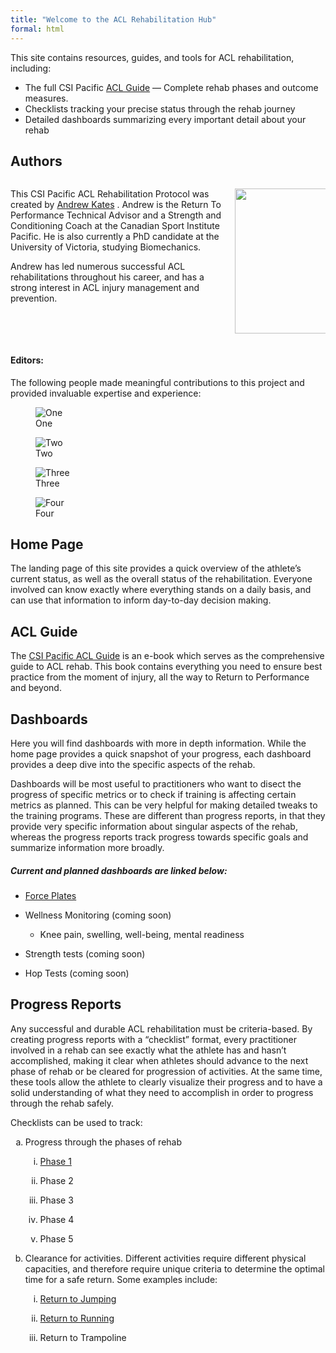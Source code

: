 ```yaml
---
title: "Welcome to the ACL Rehabilitation Hub"
formal: html
---
```


This site contains resources, guides, and tools for ACL rehabilitation, including:

-   The full CSI Pacific [ACL Guide](guide.qmd) — Complete rehab phases and outcome measures.
-   Checklists tracking your precise status through the rehab journey
-   Detailed dashboards summarizing every important detail about your rehab

## Authors

::::: columns
::: {.column width="70%"}
This CSI Pacific ACL Rehabilitation Protocol was created by [Andrew Kates](https://github.com/AKates717) . Andrew is the Return To Performance Technical Advisor and a Strength and Conditioning Coach at the Canadian Sport Institute Pacific. He is also currently a PhD candidate at the University of Victoria, studying Biomechanics.

Andrew has led numerous successful ACL rehabilitations throughout his career, and has a strong interest in ACL injury management and prevention.
:::

::: {.column width="30%" fig-align="right"}
![](images/M&J-76-1.jpg){width="232"}
:::
:::::

#### Editors:

The following people made meaningful contributions to this project and provided invaluable expertise and experience:

::: {layout-ncol="4" fig-cap=""}
![One](images/placeholder.jpg){#craig}

![Two](images/placeholder.jpg){#dana}

![Three](images/placeholder.jpg){#jer}

![Four](images/placeholder.jpg){#physio}
:::

## Home Page

The landing page of this site provides a quick overview of the athlete's current status, as well as the overall status of the rehabilitation. Everyone involved can know exactly where everything stands on a daily basis, and can use that information to inform day-to-day decision making.

## ACL Guide

The [CSI Pacific ACL Guide](guide.qmd "ACL Guide") is an e-book which serves as the comprehensive guide to ACL rehab. This book contains everything you need to ensure best practice from the moment of injury, all the way to Return to Performance and beyond.

## Dashboards

Here you will find dashboards with more in depth information. While the home page provides a quick snapshot of your progress, each dashboard provides a deep dive into the specific aspects of the rehab.

Dashboards will be most useful to practitioners who want to disect the progress of specific metrics or to check if training is affecting certain metrics as planned. This can be very helpful for making detailed tweaks to the training programs. These are different than progress reports, in that they provide very specific information about singular aspects of the rehab, whereas the progress reports track progress towards specific goals and summarize information more broadly.

##### Current and planned dashboards are linked below:

-   [Force Plates](dashboard1.qmd)

-   Wellness Monitoring (coming soon)

    -   Knee pain, swelling, well-being, mental readiness

-   Strength tests (coming soon)

-   Hop Tests (coming soon)

## Progress Reports

Any successful and durable ACL rehabilitation must be criteria-based. By creating progress reports with a "checklist" format, every practitioner involved in a rehab can see exactly what the athlete has and hasn't accomplished, making it clear when athletes should advance to the next phase of rehab or be cleared for progression of activities. At the same time, these tools allow the athlete to clearly visualize their progress and to have a solid understanding of what they need to accomplish in order to progress through the rehab safely.

Checklists can be used to track:

a.  Progress through the phases of rehab

    i.  [Phase 1](checklists/phase1_checklist.qmd)

    ii. Phase 2

    iii. Phase 3

    iv. Phase 4

    v.  Phase 5

b.  Clearance for activities. Different activities require different physical capacities, and therefore require unique criteria to determine the optimal time for a safe return. Some examples include:

    i.  [Return to Jumping](checklists/return_to_jump_checklist.qmd)

    ii. [Return to Running](checklists/return_to_run_checklist.qmd)

    iii. Return to Trampoline
